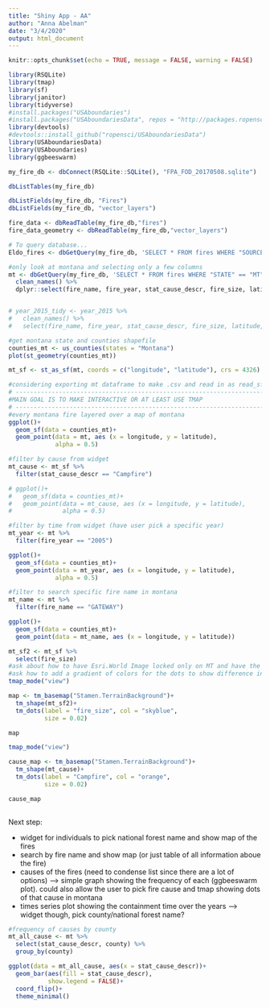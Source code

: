```yaml
---
title: "Shiny App - AA"
author: "Anna Abelman"
date: "3/4/2020"
output: html_document
---
```


```r
knitr::opts_chunk$set(echo = TRUE, message = FALSE, warning = FALSE)

library(RSQLite)
library(tmap)
library(sf)
library(janitor)
library(tidyverse)
#install.packages("USAboundaries")
#install.packages("USAboundariesData", repos = "http://packages.ropensci.org", type = "source")
library(devtools)
#devtools::install_github("ropensci/USAboundariesData")
library(USAboundariesData)
library(USAboundaries)
library(ggbeeswarm)
```



```r
my_fire_db <- dbConnect(RSQLite::SQLite(), "FPA_FOD_20170508.sqlite")
```

```r
dbListTables(my_fire_db)
```

```r
dbListFields(my_fire_db, "Fires")
dbListFields(my_fire_db, "vector_layers")
```

```r
fire_data <- dbReadTable(my_fire_db,"fires")
fire_data_geometry <- dbReadTable(my_fire_db,"vector_layers")
```

```r
# To query database...
Eldo_fires <- dbGetQuery(my_fire_db, 'SELECT * FROM fires WHERE "SOURCE_REPORTING_UNIT_NAME" == "Eldorado National Forest"')

#only look at montana and selecting only a few columns
mt <- dbGetQuery(my_fire_db, 'SELECT * FROM fires WHERE "STATE" == "MT"') %>% 
  clean_names() %>% 
  dplyr::select(fire_name, fire_year, stat_cause_descr, fire_size, latitude, longitude, state, county, source_reporting_unit_name)


# year_2015_tidy <- year_2015 %>% 
#   clean_names() %>% 
#   select(fire_name, fire_year, stat_cause_descr, fire_size, latitude, longitude, state, county, shape)
```


```r
#get montana state and counties shapefile 
counties_mt <- us_counties(states = "Montana")
plot(st_geometry(counties_mt))

mt_sf <- st_as_sf(mt, coords = c("longitude", "latitude"), crs = 4326)
```

```r
#considering exporting mt dataframe to make .csv and read in as read_sf --> thoughts?
# ------------------------------------------------------------------------------------------------
#MAIN GOAL IS TO MAKE INTERACTIVE OR AT LEAST USE TMAP
# ------------------------------------------------------------------------------------------------
#every montana fire layered over a map of montana
ggplot()+
  geom_sf(data = counties_mt)+
  geom_point(data = mt, aes (x = longitude, y = latitude),
             alpha = 0.5)

#filter by cause from widget
mt_cause <- mt_sf %>% 
  filter(stat_cause_descr == "Campfire")

# ggplot()+
#   geom_sf(data = counties_mt)+
#   geom_point(data = mt_cause, aes (x = longitude, y = latitude),
#              alpha = 0.5)

#filter by time from widget (have user pick a specific year)
mt_year <- mt %>% 
  filter(fire_year == "2005")

ggplot()+
  geom_sf(data = counties_mt)+
  geom_point(data = mt_year, aes (x = longitude, y = latitude),
             alpha = 0.5)

#filter to search specific fire name in montana
mt_name <- mt %>% 
  filter(fire_name == "GATEWAY")

ggplot()+
  geom_sf(data = counties_mt)+
  geom_point(data = mt_name, aes (x = longitude, y = latitude))

```


```r
mt_sf2 <- mt_sf %>% 
  select(fire_size)
#ask about how to have Esri.World Image locked only on MT and have the outline of MT
#ask how to add a gradient of colors for the dots to show difference in fire_area
tmap_mode("view")

map <- tm_basemap("Stamen.TerrainBackground")+
  tm_shape(mt_sf2)+
  tm_dots(label = "fire_size", col = "skyblue",
          size = 0.02)

map

tmap_mode("view")

cause_map <- tm_basemap("Stamen.TerrainBackground")+
  tm_shape(mt_cause)+
  tm_dots(label = "Campfire", col = "orange",
          size = 0.02)

cause_map
  
```

Next step:

- widget for individuals to pick national forest name and show map of the fires
- search by fire name and show map (or just table of all information aboue the fire)
- causes of the fires (need to condense list since there are a lot of options) --> simple graph showing the frequency of each (ggbeeswarm plot). could also allow the user to pick fire cause and tmap showing dots of that cause in montana
- times series plot showing the containment time over the years --> widget though, pick county/national forest name?


```r
#frequency of causes by county
mt_all_cause <- mt %>% 
  select(stat_cause_descr, county) %>% 
  group_by(county)

ggplot(data = mt_all_cause, aes(x = stat_cause_descr))+
  geom_bar(aes(fill = stat_cause_descr),
           show.legend = FALSE)+
  coord_flip()+
  theme_minimal()

```














